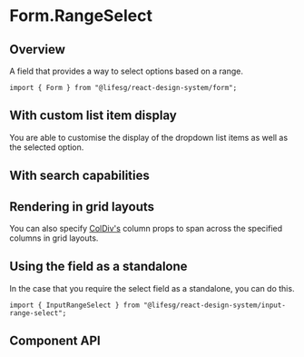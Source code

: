 
<Meta of={FormRangeSelectStories} />

# Form.RangeSelect

## Overview

A field that provides a way to select options based on a range.

```tsx
import { Form } from "@lifesg/react-design-system/form";
```

<Canvas of={FormRangeSelectStories.Default} />

## With custom list item display

You are able to customise the display of the dropdown list items as well as the selected option.

<Canvas of={FormRangeSelectStories.WithCustomListDisplay} />

## With search capabilities

<Canvas of={FormRangeSelectStories.WithSearch} />

## Rendering in grid layouts

You can also specify [ColDiv's](/docs/core-layout-coldiv--docs)
column props to span across the specified columns in grid layouts.

<Canvas of={FormRangeSelectStories.RenderingInGridLayout} />

## Using the field as a standalone

In the case that you require the select field as a standalone, you can do this.

```tsx
import { InputRangeSelect } from "@lifesg/react-design-system/input-range-select";
```

<Canvas of={FormRangeSelectStories.StandaloneUsage} />

## Component API

<PropsTable />
